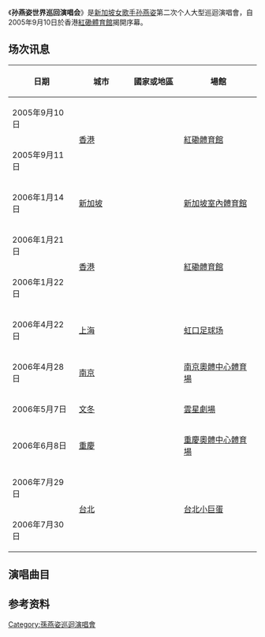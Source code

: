 {{Multiple issues|
{{Notability Unreferenced|time=2020-10-21T17:54:51+00:00}}
{{Refimprove|time=2020-10-21T17:54:51+00:00}}
}}
{{Infobox concert tour |
  | concert_tour_name = 孙燕姿世界巡回演唱会
  | image = 
  | image_caption = 
  | artist = [[孙燕姿|孙燕姿]]
  | location = 
  | locations = 
  | type = 
  | album = 
  | start_date = 2005年9月10日
  | end_date = 2006年7月30日
  | number_of_legs =
  | number_of_shows = 11
  | last_tour = [[Start世界巡回演唱会|Start世界巡回演唱会]]<br />（2002-2004）
  | this_tour = '''孙燕姿世界巡回演唱会'''<br />（2005-2006）
  | next_tour = [[答案是世界巡迴演唱會|答案是世界巡迴演唱會]]<br/>(2009-2010)
}}
《'''孙燕姿世界巡回演唱会'''》是[[新加坡|新加坡]][[女歌手|女歌手]][[孙燕姿|孙燕姿]]第二次个人大型巡迴演唱會，自2005年9月10日於香港[[香港體育館|紅磡體育館]]揭開序幕。

==场次讯息==
{| class="wikitable" style="text-align:center;"
|-
! scope="col" style="width:12em;"| 日期
! scope="col" style="width:10em;"| 城市
! scope="col" style="width:10em;"| 國家或地區
! scope="col" style="width:16em;"| 場館
|-
|2005年9月10日
| rowspan="2" | [[香港|香港]]
| rowspan="2" |'''{{HKG}}'''
| rowspan="2" |[[香港體育館|紅磡體育館]]
|-
|2005年9月11日
|-
|2006年1月14日
| [[新加坡|新加坡]]
|'''{{SGP}}'''
|[[新加坡室內體育館|新加坡室內體育館]]
|-
|2006年1月21日
| rowspan="2" | [[香港|香港]]
| rowspan="2" |'''{{HKG}}'''
| rowspan="2" |[[香港體育館|紅磡體育館]]
|-
|2006年1月22日
|-
|2006年4月22日
| [[上海|上海]]
| rowspan="2" |'''{{中國大陸}}'''
| [[虹口足球场|虹口足球场]]
|-
|2006年4月28日
| [[南京|南京]]
| [[南京奥林匹克体育中心|南京奧體中心體育場]]
|-
|2006年5月7日
| [[文冬_(马来西亚)|文冬]]
|'''{{MYS}}'''
|[[雲頂高原|雲星劇場]]
|-
|2006年6月8日
|[[重慶|重慶]]
|'''{{中國大陸}}'''
|[[重慶市奧林匹克體育中心|重慶奧體中心體育場]]
|-
|2006年7月29日
| rowspan="2" |[[台北|台北]]
| rowspan="2" |'''{{TWN}}'''
| rowspan="2" |[[台北小巨蛋|台北小巨蛋]]
|-
|2006年7月30日
|}

==演唱曲目==
{{hidden
| headercss = background: #ccccff; font-size: 100%; width: 65%;
| contentcss = text-align: left; font-size: 100%; width: 75%;
| header = 2005
| content = 
#風箏
#奔
#開始懂了
#我不難過
#眼淚成詩
#直來直往 + 超快感 + 隨堂測驗
#慢慢來
#神奇
#難得一見
#我也很想他
#同類
#我不愛
#愛情證書
#一樣的夏天
#祝你開心
#愛情字典
#害怕
#我要的幸福
#Leave Me Alone
#Silent All These Years
#完美的一天
#種
#我的愛
#遇見
#The Moment
#緣光
#天黑黑
}}
{{hidden
| headercss = background: #ccccff; font-size: 100%; width: 65%;
| contentcss = text-align: left; font-size: 100%; width: 75%;
| header = 2006<ref>[http://blog.sina.com.cn/s/blog_4750c060010003j2.html 06年燕姿上海演唱会曲目_QS-涅槃传说_新浪博客]</ref>
| content = 
#風箏
#奔
#開始懂了
#我不難過
#慢慢來
#神奇
#難得一見
#同類
#我不愛
#第一天
#原點（與蔡健雅合唱） 
#陌生人（與蔡健雅合唱）
#紀念（蔡健雅獨唱）
#我也很想他
#害怕
#我要的幸福
#眼淚成詩 + 但願人長久 + 何日君再來
#直來直往 + 超快感 + 隨堂測驗
#另一張臉
#Leave Me Alone
#完美的一天
#種
#我的愛
#遇見
#The Moment
#緣光
#夢不落
#天黑黑
}}
{{hidden
| headercss = background: #ccccff; font-size: 100%; width: 65%;
| contentcss = text-align: left; font-size: 100%; width: 75%;
| header = 2006台北旗艦場<ref>[http://tarzan182329.pixnet.net/blog/post/6063215 2006.07.29 孫燕姿 THE MOMENT 台北演唱會]</ref>
| content = 
#風箏
#奔
#愛情證書
#害怕
#開始懂了
#我不難過
#慢慢來
#神奇
#難得一見
#我也很想他
#同類
#我不愛
#遇見
#第一天
#Silent All These Years
#完美的一天
#矜持 + 忽然之間 + 但願人長久
#原點 (與蔡健雅合唱)
#陌生人 (與蔡健雅合唱)
#Beautiful Love (蔡健雅獨唱)
#Someone
#種
#背包 + 一路上有你
#我要的幸福
#我的愛
#The Moment
#緣光
#夢不落
#天黑黑
}}

== 参考资料 ==
<references/>

{{孫燕姿}}

[[Category:孫燕姿巡迴演唱會|Category:孫燕姿巡迴演唱會]]